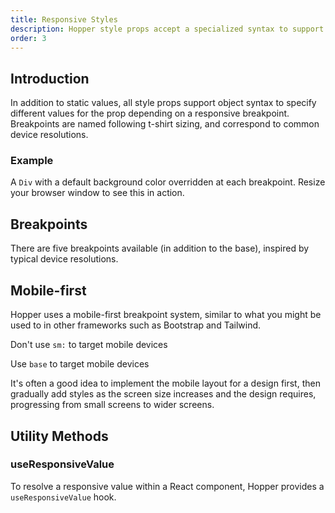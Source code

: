 ```yaml
---
title: Responsive Styles
description: Hopper style props accept a specialized syntax to support responsive breakpoints. These responsive properties help build adaptive user interfaces.
order: 3
---
```


## Introduction

In addition to static values, all style props support object syntax to specify different values for the prop depending on a responsive breakpoint. Breakpoints are named following t-shirt sizing, and correspond to common device resolutions.

### Example

A `Div` with a default background color overridden at each breakpoint. Resize your browser window to see this in action.

<Example src="HopperProvider/docs/responsive-styles/introduction" isOpen />

## Breakpoints

There are five breakpoints available (in addition to the base), inspired by typical device resolutions.

<BreakpointTable />

## Mobile-first

Hopper uses a mobile-first breakpoint system, similar to what you might be used to in other frameworks such as Bootstrap and Tailwind.

<Callout variant="error">Don&apos;t use `sm:` to target mobile devices</Callout>

<Example src="HopperProvider/docs/responsive-styles/mobile-first-do-not" isOpen />

<Callout variant="success">Use `base` to target mobile devices</Callout>

<Example src="HopperProvider/docs/responsive-styles/mobile-first-do" isOpen />

It's often a good idea to implement the mobile layout for a design first, then gradually add styles as the screen size increases and the design requires, progressing from small screens to wider screens.

## Utility Methods

### useResponsiveValue

To resolve a responsive value within a React component, Hopper provides a `useResponsiveValue` hook.

<Example src="HopperProvider/docs/responsive-styles/useResponsiveValue" isOpen />
